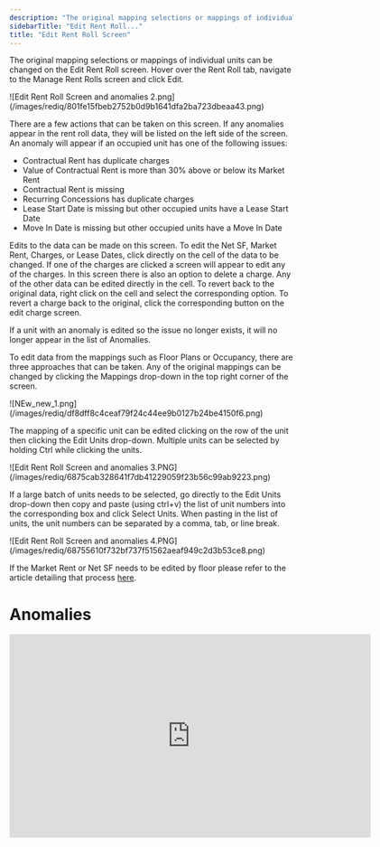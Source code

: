 ```yaml
---
description: "The original mapping selections or mappings of individual units can be changed on the Edit Rent Roll screen Hover over the Rent Roll tab navigate to the Mana..."
sidebarTitle: "Edit Rent Roll..."
title: "Edit Rent Roll Screen"
---
```


The original mapping selections or mappings of individual units can be changed on the Edit Rent Roll screen. Hover over the Rent Roll tab, navigate to the Manage Rent Rolls screen and click Edit.

<Frame caption="Rent roll management screen displaying unit details and anomalies detected.">
  ![Edit Rent Roll Screen and anomalies 2.png](/images/rediq/801fe15fbeb2752b0d9b1641dfa2ba723dbeaa43.png)
</Frame>

There are a few actions that can be taken on this screen. If any anomalies appear in the rent roll data, they will be listed on the left side of the screen. An anomaly will appear if an occupied unit has one of the following issues:

- Contractual Rent has duplicate charges
- Value of Contractual Rent is more than 30% above or below its Market Rent
- Contractual Rent is missing
- Recurring Concessions has duplicate charges
- Lease Start Date is missing but other occupied units have a Lease Start Date
- Move In Date is missing but other occupied units have a Move In Date

Edits to the data can be made on this screen. To edit the Net SF, Market Rent, Charges, or Lease Dates, click directly on the cell of the data to be changed. If one of the charges are clicked a screen will appear to edit any of the charges. In this screen there is also an option to delete a charge. Any of the other data can be edited directly in the cell. To revert back to the original data, right click on the cell and select the corresponding option. To revert a charge back to the original, click the corresponding button on the edit charge screen.

If a unit with an anomaly is edited so the issue no longer exists, it will no longer appear in the list of Anomalies.

To edit data from the mappings such as Floor Plans or Occupancy, there are three approaches that can be taken. Any of the original mappings can be changed by clicking the Mappings drop-down in the top right corner of the screen.

<Frame caption="Rent roll management options including mappings, unit editing, and export features.">
  ![NEw_new_1.png](/images/rediq/df8dff8c4ceaf79f24c44ee9b0127b24be4150f6.png)
</Frame>

The mapping of a specific unit can be edited clicking on the row of the unit then clicking the Edit Units drop-down. Multiple units can be selected by holding Ctrl while clicking the units.

<Frame caption="Rent roll screen displaying unit details, anomalies, and report settings for property management.">
  ![Edit Rent Roll Screen and anomalies 3.PNG](/images/rediq/6875cab328641f7db41229059f23b56c99ab9223.png)
</Frame>

If a large batch of units needs to be selected, go directly to the Edit Units drop-down then copy and paste (using ctrl\+v) the list of unit numbers into the corresponding box and click Select Units. When pasting in the list of units, the unit numbers can be separated by a comma, tab, or line break.

<Frame caption="Batch edit dialog for selecting and applying changes to multiple unit numbers.">
  ![Edit Rent Roll Screen and anomalies 4.PNG](/images/rediq/68755610f732bf737f51562aeaf949c2d3b53ce8.png)
</Frame>

If the Market Rent or Net SF needs to be edited by floor please refer to the article detailing that process [here](/rediq/dataIQ/rent-rolls/edit-market-rent-or-square-footage-by-floor-plan).

# Anomalies

<iframe src="https://player.vimeo.com/video/699154057?h=766e135dfb" width="640" height="360" frameborder="0" allow="autoplay; fullscreen; picture-in-picture" allowfullscreen />

# Note

_If there are further edits need to be made to the original data that cannot be made directly on this screen, the following steps can be taken. First export the rent roll to Excel from the Floor Plan Summary or Manage Rent Rolls screen. Once the rent roll has been exported to Excel, go to the Source Data tab of the spreadsheet and make changes in the appropriate cells. Save the file and go back to the deal in redIQ. Hover over the Rent Roll tab, navigate to the Manage Rent Rolls screen and delete the old rent roll. Upload the file that was just saved and click through the mappings (prior entries should be pre-filled). Note that there's no need to worry about any of the other tabs in the Excel spreadsheet as redIQ will only pull data from the Source Data tab and ignore all other tabs._